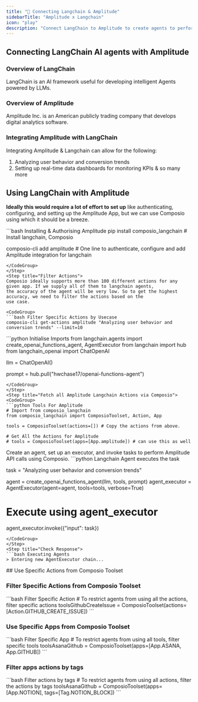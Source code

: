 ```yaml
---
title: "🚀 Connecting Langchain & Amplitude"
sidebarTitle: "Amplitude x Langchain"
icon: "play"
description: "Connect LangChain to Amplitude to create agents to perform tasks using natural language"
---
```


## Connecting LangChain AI agents with Amplitude

### Overview of LangChain

LangChain is an AI framework useful for developing intelligent Agents powered by LLMs.

### Overview of Amplitude

Amplitude Inc. is an American publicly trading company that develops digital analytics software.

### Integrating Amplitude with LangChain

Integrating Amplitude & Langchain can allow for the following:

1. Analyzing user behavior and conversion trends
2. Setting up real-time data dashboards for monitoring KPIs
& so many more

## Using LangChain with Amplitude

<Steps>
<Step title="Setting Up the Environment">

**Ideally this would require a lot of effort to set up** like authenticating, configuring, and setting up the Amplitude App, but we can use Composio using which it should be a breeze.

<CodeGroup>
```bash Installing & Authorising Amplitude
pip install composio_langchain # Install langchain, Composio 

composio-cli add amplitude # One line to authenticate, configure and add Amplitude integration for langchain
```
</CodeGroup>
</Step>
<Step title="Filter Actions">
Composio ideally supports more than 100 different actions for any given app. If we supply all of them to langchain agents, 
the accuracy of the agent will be very low. So to get the highest accuracy, we need to filter the actions based on the 
use case.

<CodeGroup>
```bash Filter Specific Actions by Usecase
composio-cli get-actions amplitude "Analyzing user behavior and conversion trends" --limit=10
```
</CodeGroup>

</Step>
<Step title="Import Base Packages">

<CodeGroup>
```python Initialise Imports
from langchain.agents import create_openai_functions_agent, AgentExecutor
from langchain import hub
from langchain_openai import ChatOpenAI


llm = ChatOpenAI()

prompt = hub.pull("hwchase17/openai-functions-agent")
```
</CodeGroup>
</Step>
<Step title="Fetch all Amplitude Langchain Actions via Composio">
<CodeGroup>
```python Tools For Amplitude
# Import from composio_langchain
from composio_langchain import ComposioToolset, Action, App

tools = ComposioToolset(actions=[]) # Copy the actions from above. 

# Get All the Actions for Amplitude
# tools = ComposioToolset(apps=[App.amplitude]) # can use this as well
```
</CodeGroup>
</Step>
<Step title="Execute the Agent">
Create an agent, set up an executor, and invoke tasks to perform Amplitude API calls using Composio. 
<CodeGroup>
```python Langchain Agent executes the task

task = "Analyzing user behavior and conversion trends"

agent = create_openai_functions_agent(llm, tools, prompt)
agent_executor = AgentExecutor(agent=agent, tools=tools, verbose=True)

# Execute using agent_executor
agent_executor.invoke({"input": task})
```
</CodeGroup>
</Step>
<Step title="Check Response">
```bash Executing Agents
> Entering new AgentExecutor chain...
```
</Step>
</Steps>
## Use Specific Actions from Composio Toolset

### Filter Specific Actions from Composio Toolset

<CodeGroup>
```bash Filter Specific Action
# To restrict agents from using all the actions, filter specific actions
toolsGithubCreateIssue = ComposioToolset(actions=[Action.GITHUB_CREATE_ISSUE])
```
</CodeGroup>

### Use Specific Apps from Composio Toolset
<CodeGroup>
```bash Filter Specific App
# To restrict agents from using all tools, filter specific tools
toolsAsanaGithub = ComposioToolset(apps=[App.ASANA, App.GITHUB])
```
</CodeGroup>

### Filter apps actions by tags 
<CodeGroup>
```bash Filter actions by tags
# To restrict agents from using all actions, filter the actions by tags
toolsAsanaGithub = ComposioToolset(apps=[App.NOTION], tags=[Tag.NOTION_BLOCK])
```
</CodeGroup>

